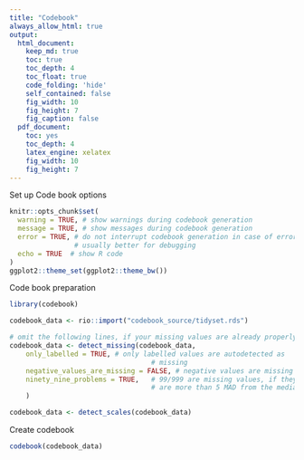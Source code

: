 ```yaml
---
title: "Codebook"
always_allow_html: true
output:
  html_document:
    keep_md: true
    toc: true
    toc_depth: 4
    toc_float: true
    code_folding: 'hide'
    self_contained: false
    fig_width: 10
    fig_height: 7
    fig_caption: false
  pdf_document:
    toc: yes
    toc_depth: 4
    latex_engine: xelatex
    fig_width: 10
    fig_height: 7
---
```


Set up Code book options

```r
knitr::opts_chunk$set(
  warning = TRUE, # show warnings during codebook generation
  message = TRUE, # show messages during codebook generation
  error = TRUE, # do not interrupt codebook generation in case of errors,
                # usually better for debugging
  echo = TRUE  # show R code
)
ggplot2::theme_set(ggplot2::theme_bw())

```

Code book preparation

```r
library(codebook)

codebook_data <- rio::import("codebook_source/tidyset.rds")

# omit the following lines, if your missing values are already properly labelled
codebook_data <- detect_missing(codebook_data,
    only_labelled = TRUE, # only labelled values are autodetected as
                                   # missing
    negative_values_are_missing = FALSE, # negative values are missing values
    ninety_nine_problems = TRUE,   # 99/999 are missing values, if they
                                   # are more than 5 MAD from the median
    )

codebook_data <- detect_scales(codebook_data)
```


Create codebook

```r
codebook(codebook_data)
```
